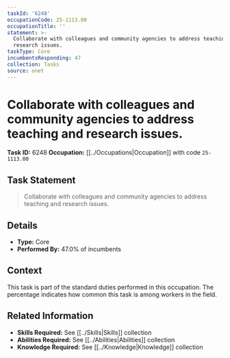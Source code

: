```yaml
---
taskId: '6248'
occupationCode: 25-1113.00
occupationTitle: ''
statement: >-
  Collaborate with colleagues and community agencies to address teaching and
  research issues.
taskType: Core
incumbentsResponding: 47
collection: Tasks
source: onet
---
```

# Collaborate with colleagues and community agencies to address teaching and research issues.

**Task ID:** 6248
**Occupation:** [[../Occupations|Occupation]] with code `25-1113.00`

## Task Statement

> Collaborate with colleagues and community agencies to address teaching and research issues.

## Details

- **Type:** Core
- **Performed By:** 47.0% of incumbents

## Context

This task is part of the standard duties performed in this occupation. The percentage indicates how common this task is among workers in the field.

## Related Information

- **Skills Required:** See [[../Skills|Skills]] collection
- **Abilities Required:** See [[../Abilities|Abilities]] collection
- **Knowledge Required:** See [[../Knowledge|Knowledge]] collection
